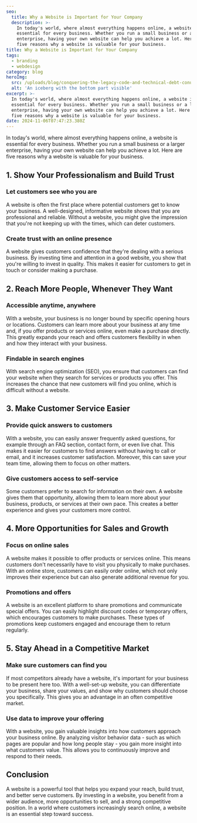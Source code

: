 ```yaml
---
seo:
  title: Why a Website is Important for Your Company
  description: >-
    In today's world, where almost everything happens online, a website is
    essential for every business. Whether you run a small business or a larger
    enterprise, having your own website can help you achieve a lot. Here are
    five reasons why a website is valuable for your business.
title: Why a Website is Important for Your Company
tags:
  - branding
  - webdesign
category: blog
heroImg: 
  src: /uploads/blog/conquering-the-legacy-code-and-technical-debt-conundrum/hero.png
  alt: 'An iceberg with the bottom part visible'
excerpt: >-
  In today's world, where almost everything happens online, a website is
  essential for every business. Whether you run a small business or a larger
  enterprise, having your own website can help you achieve a lot. Here are
  five reasons why a website is valuable for your business.
date: 2024-11-06T07:47:23.380Z
---
```


In today's world, where almost everything happens online, a website is essential for every business. Whether you run a small business or a larger enterprise, having your own website can help you achieve a lot. Here are five reasons why a website is valuable for your business.

## 1. Show Your Professionalism and Build Trust

### Let customers see who you are

A website is often the first place where potential customers get to know your business. A well-designed, informative website shows that you are professional and reliable. Without a website, you might give the impression that you're not keeping up with the times, which can deter customers.

### Create trust with an online presence

A website gives customers confidence that they're dealing with a serious business. By investing time and attention in a good website, you show that you're willing to invest in quality. This makes it easier for customers to get in touch or consider making a purchase.

## 2. Reach More People, Whenever They Want

### Accessible anytime, anywhere

With a website, your business is no longer bound by specific opening hours or locations. Customers can learn more about your business at any time and, if you offer products or services online, even make a purchase directly. This greatly expands your reach and offers customers flexibility in when and how they interact with your business.

### Findable in search engines

With search engine optimization (SEO), you ensure that customers can find your website when they search for services or products you offer. This increases the chance that new customers will find you online, which is difficult without a website.

## 3. Make Customer Service Easier

### Provide quick answers to customers

With a website, you can easily answer frequently asked questions, for example through an FAQ section, contact form, or even live chat. This makes it easier for customers to find answers without having to call or email, and it increases customer satisfaction. Moreover, this can save your team time, allowing them to focus on other matters.

### Give customers access to self-service

Some customers prefer to search for information on their own. A website gives them that opportunity, allowing them to learn more about your business, products, or services at their own pace. This creates a better experience and gives your customers more control.

## 4. More Opportunities for Sales and Growth

### Focus on online sales

A website makes it possible to offer products or services online. This means customers don't necessarily have to visit you physically to make purchases. With an online store, customers can easily order online, which not only improves their experience but can also generate additional revenue for you.

### Promotions and offers

A website is an excellent platform to share promotions and communicate special offers. You can easily highlight discount codes or temporary offers, which encourages customers to make purchases. These types of promotions keep customers engaged and encourage them to return regularly.

## 5. Stay Ahead in a Competitive Market

### Make sure customers can find you

If most competitors already have a website, it's important for your business to be present here too. With a well-set-up website, you can differentiate your business, share your values, and show why customers should choose you specifically. This gives you an advantage in an often competitive market.

### Use data to improve your offering

With a website, you gain valuable insights into how customers approach your business online. By analyzing visitor behavior data - such as which pages are popular and how long people stay - you gain more insight into what customers value. This allows you to continuously improve and respond to their needs.

## Conclusion

A website is a powerful tool that helps you expand your reach, build trust, and better serve customers. By investing in a website, you benefit from a wider audience, more opportunities to sell, and a strong competitive position. In a world where customers increasingly search online, a website is an essential step toward success.
